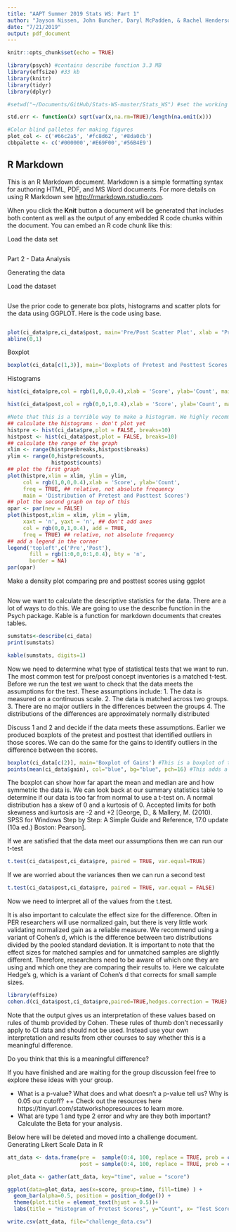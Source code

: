 ```yaml
---
title: "AAPT Summer 2019 Stats WS: Part 1"
author: "Jayson Nissen, John Buncher, Daryl McPadden, & Rachel Henderson"
date: "7/21/2019"
output: pdf_document
---
```


```r
knitr::opts_chunk$set(echo = TRUE)

library(psych) #contains describe function 3.3 MB
library(effsize) #33 kb
library(knitr)
library(tidyr)
library(dplyr)

#setwd("~/Documents/GitHub/Stats-WS-master/Stats_WS") #set the working directory to a folder for this project. It makes life easier.

std.err <- function(x) sqrt(var(x,na.rm=TRUE)/length(na.omit(x)))

#Color blind palletes for making figures
plot_col <- c('#66c2a5', '#fc8d62', '#8da0cb')
cbbpalette <- c('#000000','#E69F00','#56B4E9')
```

## R Markdown

This is an R Markdown document. Markdown is a simple formatting syntax for authoring HTML, PDF, and MS Word documents. For more details on using R Markdown see <http://rmarkdown.rstudio.com>.

When you click the **Knit** button a document will be generated that includes both content as well as the output of any embedded R code chunks within the document. You can embed an R code chunk like this:

Load the data set
```r

```


Part 2 - Data Analysis

Generating the data

Load the dataset
```r

```


Use the prior code to generate box plots, histograms and scatter plots for the data using GGPLOT. Here is the code using base.

```r

```

```r
plot(ci_data$pre,ci_data$post, main='Pre/Post Scatter Plot', xlab = "Pre", ylab="Post")
abline(0,1)
```
Boxplot
```r
boxplot(ci_data[c(1,3)], main='Boxplots of Pretest and Posttest Scores')
```
Histograms
```r
hist(ci_data$pre,col = rgb(1,0,0,0.4),xlab = 'Score', ylab='Count', main='Distribution of Pretest Score')
```


```r
hist(ci_data$post,col = rgb(0,0,1,0.4),xlab = 'Score', ylab='Count', main='Distribution of Posttest Scores')
```

```r
#Note that this is a terrible way to make a histogram. We highly recommend learning ggplot and the tidyverse.
## calculate the histograms - don't plot yet
histpre <- hist(ci_data$pre,plot = FALSE, breaks=10)
histpost <- hist(ci_data$post,plot = FALSE, breaks=10)
## calculate the range of the graph
xlim <- range(histpre$breaks,histpost$breaks)
ylim <- range(0,histpre$counts,
              histpost$counts)
## plot the first graph
plot(histpre,xlim = xlim, ylim = ylim,
     col = rgb(1,0,0,0.4),xlab = 'Score', ylab='Count',
     freq = TRUE, ## relative, not absolute frequency
     main = 'Distribution of Pretest and Posttest Scores')
## plot the second graph on top of this
opar <- par(new = FALSE)
plot(histpost,xlim = xlim, ylim = ylim,
     xaxt = 'n', yaxt = 'n', ## don't add axes
     col = rgb(0,0,1,0.4), add = TRUE,
     freq = TRUE) ## relative, not absolute frequency
## add a legend in the corner
legend('topleft',c('Pre','Post'),
       fill = rgb(1:0,0,0:1,0.4), bty = 'n',
       border = NA)
par(opar)
```

Make a density plot comparing pre and posttest scores using ggplot
```r

```

Now we want to calculate the descriptive statistics for the data. There are a lot of ways to do this. We are going to use the describe function in the Psych package. Kable is a function for markdown documents that creates tables.
```r
sumstats<-describe(ci_data)
print(sumstats)

kable(sumstats, digits=1)
```

Now we need to determine what type of statistical tests that we want to run.
The most common test for pre/post concept inventories is a matched t-test. Before we run the test we want to check that the data meets the assumptions for the test. These assumptions include:
1. The data is measured on a continuous scale.
2. The data is matched across two groups.
3. There are no major outliers in the differences between the groups
4. The distributions of the differences are approximately normally distributed

Discuss 1 and 2 and decide if the data meets these assumptions.
Earlier we produced boxplots of the pretest and posttest that identified outliers in those scores. We can do the same for the gains to identify outliers in the difference between the scores.

```r
boxplot(ci_data[c(2)], main='Boxplot of Gains') #This is a boxplot of the gains
points(mean(ci_data$gain), col="blue", bg="blue", pch=16) #This adds a point for the mean to provide a visual representation of the difference between the mean and median.
```
The boxplot can show how far apart the mean and median are and how symmetric the data is. We can look back at our summary statistics table to determine if our data is too far from normal to use a t-test on. A normal distribution has a skew of 0 and a kurtosis of 0. Accepted limits for both skewness and kurtosis are -2 and +2 [George, D., & Mallery, M. (2010). SPSS for Windows Step by Step: A Simple Guide and Reference, 17.0 update (10a ed.) Boston: Pearson].

If we are satisfied that the data meet our assumptions then we can run our t-test
```r
t.test(ci_data$post,ci_data$pre, paired = TRUE, var.equal=TRUE)
```
If we are worried about the variances then we can run a second test
```r
t.test(ci_data$post,ci_data$pre, paired = TRUE, var.equal = FALSE)
```

Now we need to interpret all of the values from the t.test.

It is also important to calculate the effect size for the difference. Often in PER researchers will use normalized gain, but there is very little work validating normalized gain as a reliable measure. We recommend using a variant of Cohen's d, which is the difference between two distributions divided by the pooled standard deviation. It is important to note that the effect sizes for matched samples and for unmatched samples are slightly different. Therefore, researchers need to be aware of which one they are using and which one they are comparing their results to. Here we calculate Hedge's g, which is a variant of Cohen's d that corrects for small sample sizes.

```r
library(effsize)
cohen.d(ci_data$post,ci_data$pre,paired=TRUE,hedges.correction = TRUE)
```
Note that the output gives us an interpretation of these values based on rules of thumb provided by Cohen. These rules of thumb don't necessarily apply to CI data and should not be used. Instead use your own interpretation and results from other courses to say whether this is a meaningful difference.

Do you think that this is a meaningful difference?


If you have finished and are waiting for the group discussion feel free to explore these ideas with your group.

+ What is a p-value? What does and what doesn't a p-value tell us? Why is 0.05 our cutoff?
++ Check out the resources here https://tinyurl.com/statworkshopresources to learn more.
+ What are type 1 and type 2 error and why are they both important? Calculate the Beta for your analysis.

Below here will be deleted and moved into a challenge document.
Generating Likert Scale Data in R

```r
att_data <- data.frame(pre =  sample(0:4, 100, replace = TRUE, prob = c(0.1, 0.2, 0.4, 0.2, 0.1)),
                       post = sample(0:4, 100, replace = TRUE, prob = c(0.1, 0.1, 0.3, 0.3, 0.2)))

plot_data <- gather(att_data, key="time", value = "score")

ggplot(data=plot_data, aes(x=score, group=time, fill=time) ) + 
  geom_bar(alpha=0.5, position = position_dodge()) +
  theme(plot.title = element_text(hjust = 0.5))+
  labs(title = "Histogram of Pretest Scores", y="Count", x= "Test Score (%)")

write.csv(att_data, file="challenge_data.csv")
```

